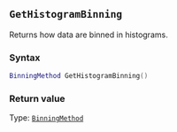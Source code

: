 ::: {.minipage data-latex="{\textwidth}"}
## `GetHistogramBinning`

Returns how data are binned in histograms.

### Syntax {-}

``` .lua
BinningMethod GetHistogramBinning()
```

### Return value {-}

Type: [`BinningMethod`](#binningmethod)
:::

